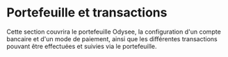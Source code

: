 # Portefeuille et transactions

Cette section couvrira le portefeuille Odysee, la configuration d'un compte bancaire et d'un mode de paiement, ainsi que les différentes transactions pouvant être effectuées et suivies via le portefeuille.

<CategoryCards/>
